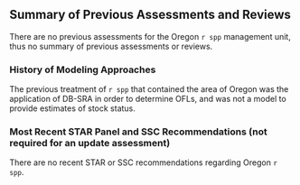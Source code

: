 ## Summary of Previous Assessments and Reviews
There are no previous assessments for the Oregon `r spp` management unit, thus no summary of previous assessments or reviews.

### History of Modeling Approaches
The previous treatment of `r spp` that contained the area of Oregon was the application of DB-SRA in order to determine OFLs, and was not a model to provide estimates of stock status.

### Most Recent STAR Panel and SSC Recommendations (not required for an update assessment)
There are no recent STAR or SSC recommendations regarding Oregon `r spp`.
